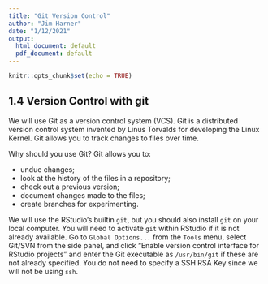 ```yaml
---
title: "Git Version Control"
author: "Jim Harner"
date: "1/12/2021"
output:
  html_document: default
  pdf_document: default
---
```


```r
knitr::opts_chunk$set(echo = TRUE)
```

## 1.4 Version Control with git

We will use Git as a version control system (VCS). Git is a distributed version control system invented by Linus Torvalds for developing the Linux Kernel. Git allows you to track changes to files over time.

Why should you use Git? Git allows you to:  

* undue changes;  
* look at the history of the files in a repository;  
* check out a previous version;  
* document changes made to the files;  
* create branches for experimenting.

We will use the RStudio's builtin `git`, but you should also install `git` on your local computer. You will need to activate `git` within RStudio if it is not already available. Go to `Global Options...` from the `Tools` menu, select Git/SVN from the side panel, and click "Enable version control interface for RStudio projects" and enter the Git executable as `/usr/bin/git` if these are not already specified. You do not need to specify a SSH RSA Key since we will not be using `ssh`.
